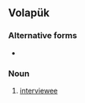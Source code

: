 ==Volapük==

===Alternative forms===
* {{l|vo|bespikayb}}

===Noun===
{{infl|vo|noun}}

# [[interviewee]]